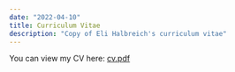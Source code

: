 ```yaml
---
date: "2022-04-10"
title: Curriculum Vitae
description: "Copy of Eli Halbreich's curriculum vitae"
---
```


You can view my CV here: [cv.pdf](/pdf/cv.pdf)
